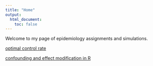 ```yaml
---
title: "Home"
output:
  html_document:
    toc: false
---
```


Welcome to my page of epidemiology assignments and simulations.

[optimal control rate](optimal_control_rate.html)

[confounding and effect modification in R](confounding_vs_effect_modification.html)
